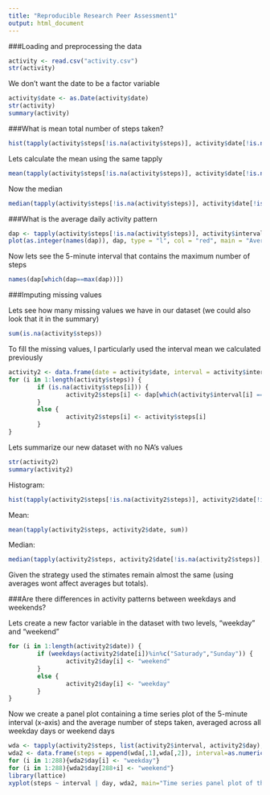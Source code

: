 ```yaml
---
title: "Reproducible Research Peer Assessment1"
output: html_document
---
```


###Loading and preprocessing the data

```r
activity <- read.csv("activity.csv")
str(activity)
```

We don't want the date to be a factor variable

```r
activity$date <- as.Date(activity$date)
str(activity)
summary(activity)
```

###What is mean total number of steps taken?

```r
hist(tapply(activity$steps[!is.na(activity$steps)], activity$date[!is.na(activity$steps)], sum), 10, col="red", xlab = "Steps", main = "Histogram of steps taken each day")
```

Lets calculate the mean using the same tapply

```r
mean(tapply(activity$steps[!is.na(activity$steps)], activity$date[!is.na(activity$steps)], sum), na.rm = T)
```

Now the median

```r
median(tapply(activity$steps[!is.na(activity$steps)], activity$date[!is.na(activity$steps)], sum), na.rm = T)
```

###What is the average daily activity pattern

```r
dap <- tapply(activity$steps[!is.na(activity$steps)], activity$interval[!is.na(activity$steps)], mean)
plot(as.integer(names(dap)), dap, type = "l", col = "red", main = "Average steps taken by interval", xlab= "Interval", ylab= "Average steps taken")
```

Now lets see the 5-minute interval that contains the maximum number of steps

```r
names(dap[which(dap==max(dap))])
```

###Imputing missing values

Lets see how many missing values we have in our dataset (we could also look that it in the summary)

```r
sum(is.na(activity$steps))
```

To fill the missing values, I particularly used the interval mean we calculated previously

```r
activity2 <- data.frame(date = activity$date, interval = activity$interval)
for (i in 1:length(activity$steps)) {
        if (is.na(activity$steps[i])) {
                activity2$steps[i] <- dap[which(activity$interval[i] == as.integer(names(dap)))]
        }
        else {
                activity2$steps[i] <- activity$steps[i]        
        }
}
```

Lets summarize our new dataset with no NA's values

```r
str(activity2)
summary(activity2)
```

Histogram:

```r
hist(tapply(activity2$steps[!is.na(activity2$steps)], activity2$date[!is.na(activity2$steps)], sum), 10, col="red", xlab = "Steps", main = "Histogram of steps taken each day")
```

Mean:

```r
mean(tapply(activity2$steps, activity2$date, sum))
```

Median:

```r
median(tapply(activity2$steps, activity2$date[!is.na(activity2$steps)], sum))
```

Given the strategy used the stimates remain almost the same (using averages wont affect averages but totals). 

###Are there differences in activity patterns between weekdays and weekends?

Lets create a new factor variable in the dataset with two levels, “weekday” and “weekend”

```r
for (i in 1:length(activity2$date)) {
        if (weekdays(activity2$date[i])%in%c("Saturady","Sunday")) {
                activity2$day[i] <- "weekend"
        }
        else {
                activity2$day[i] <- "weekday"        
        }
}
```

Now we create a panel plot containing a time series plot of the 5-minute interval (x-axis) and the average number of steps taken, averaged across all weekday days or weekend days

```r
wda <- tapply(activity2$steps, list(activity2$interval, activity2$day), mean)
wda2 <- data.frame(steps = append(wda[,1],wda[,2]), interval=as.numeric(c(names(wda[,1]), names(wda[,1]))))
for (i in 1:288){wda2$day[i] <- "weekday"}
for (i in 1:288){wda2$day[288+i] <- "weekend"}
library(lattice)
xyplot(steps ~ interval | day, wda2, main="Time series panel plot of the 5-minute intervals", xlab="Interval",ylab="Average steps", type = "l",layout = c(1,2))
```

